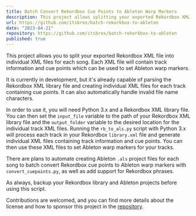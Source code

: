 ```yaml
---
title: Batch Convert Rekordbox Cue Points to Ableton Warp Markers
description: This project allows splitting your exported Rekordbox XML file into individual XML files for each song, useful for setting Ableton warp markers.
url: https://github.com/itsbrex/batch-rekorkbox-to-ableton
date: "2023-04-21"
repository: https://github.com/itsbrex/batch-rekorkbox-to-ableton
published: true
---
```


This project allows you to split your exported Rekordbox XML file into individual XML files for each song. Each XML file will contain track information and cue points which can be used to set Ableton warp markers.

It is currently in development, but it's already capable of parsing the Rekordbox XML library file and creating individual XML files for each track containing cue points. It can also automatically handle invalid file name characters.

In order to use it, you will need Python 3.x and a Rekordbox XML library file. You can then set the `input_file` variable to the path of your Rekordbox XML library file and the `output_folder` variable to the desired location for the individual track XML files. Running the `rb_to_als.py` script with Python 3.x will process each track in your Rekordbox `library.xml` file and generate individual XML files containing track information and cue points. You can then use these XML files to set Ableton warp markers for your tracks.

There are plans to automate creating Ableton `.als` project files for each song to batch convert Rekordbox cue points to Ableton warp markers with `convert_cuepoints.py`, as well as add support for Rekordbox phrases.

As always, backup your Rekordbox library and Ableton projects before using this script.

Contributions are welcomed, and you can find more details about the license and how to sponsor this project in the [repository](https://github.com/itsbrex/batch-rekorkbox-to-ableton).
